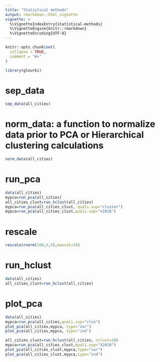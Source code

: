 ```yaml
---
title: "Statistical methods"
output: rmarkdown::html_vignette
vignette: >
  %\VignetteIndexEntry{statistical-methods}
  %\VignetteEngine{knitr::rmarkdown}
  %\VignetteEncoding{UTF-8}
---
```


```r
knitr::opts_chunk$set(
  collapse = TRUE,
  comment = "#>"
)
```

```r
library(glourbi)
```

<!-- WARNING - This vignette is generated by {fusen} from dev/2-flat_stat.Rmd: do not edit by hand -->

<!-- Run this 'development' chunk -->
<!-- Store every call to library() that you need to explore your functions -->


<!--
 You need to run the 'description' chunk in the '0-dev_history.Rmd' file before continuing your code there.

If it is the first time you use {fusen}, after 'description', you can directly run the last chunk of the present file with inflate() inside.
--> 


# sep_data

    

  

```r
sep_data(all_cities)
```

  

# norm_data: a function to normalize data prior to PCA or Hierarchical clustering calculations

  

```r
norm_data(all_cities)
```

  

# run_pca

    

  

```r
data(all_cities)
mypca=run_pca(all_cities)
all_cities_clust=run_hclust(all_cities)
mypca=run_pca(all_cities_clust, quali.sup="cluster")
mypca=run_pca(all_cities_clust,quali.sup="X2018")
```

  

# rescale

    

  

```r
rescale(rnorm(100,5,3),maxval=10)
```

  

# run_hclust

    

  

```r
data(all_cities)
all_cities_clust=run_hclust(all_cities)
```

  

  

# plot_pca

    

  

```r
data(all_cities)
mypca=run_pca(all_cities,quali.sup="clco")
plot_pca(all_cities,mypca, type="var")
plot_pca(all_cities,mypca, type="ind")

all_cities_clust=run_hclust(all_cities, nclust=10)
mypca=run_pca(all_cities_clust,quali.sup="X2018")
plot_pca(all_cities_clust,mypca,type="var")
plot_pca(all_cities_clust,mypca,type="ind")
```

  

